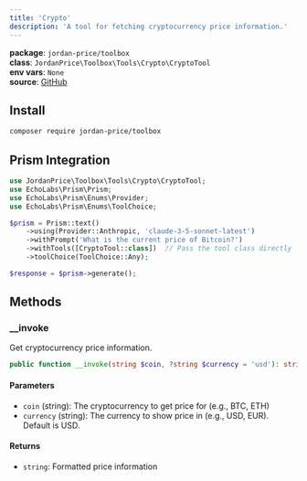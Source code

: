```yaml
---
title: 'Crypto'
description: 'A tool for fetching cryptocurrency price information.'
---
```


**package**: `jordan-price/toolbox`     
**class**: `JordanPrice\Toolbox\Tools\Crypto\CryptoTool`    
**env vars**: `None`    
**source**: [GitHub](https://github.com/jordan-price/toolbox/blob/main/src/Tools/Crypto/CryptoTool.php)  

## Install

```bash
composer require jordan-price/toolbox
```

## Prism Integration

```php
use JordanPrice\Toolbox\Tools\Crypto\CryptoTool;
use EchoLabs\Prism\Prism;
use EchoLabs\Prism\Enums\Provider;
use EchoLabs\Prism\Enums\ToolChoice;

$prism = Prism::text()
    ->using(Provider::Anthropic, 'claude-3-5-sonnet-latest')
    ->withPrompt('What is the current price of Bitcoin?')
    ->withTools([CryptoTool::class])  // Pass the tool class directly
    ->toolChoice(ToolChoice::Any);

$response = $prism->generate();
```

## Methods

### __invoke

Get cryptocurrency price information.

```php
public function __invoke(string $coin, ?string $currency = 'usd'): string
```

#### Parameters
- `coin` (string): The cryptocurrency to get price for (e.g., BTC, ETH)
- `currency` (string): The currency to show price in (e.g., USD, EUR). Default is USD.

#### Returns
- `string`: Formatted price information
